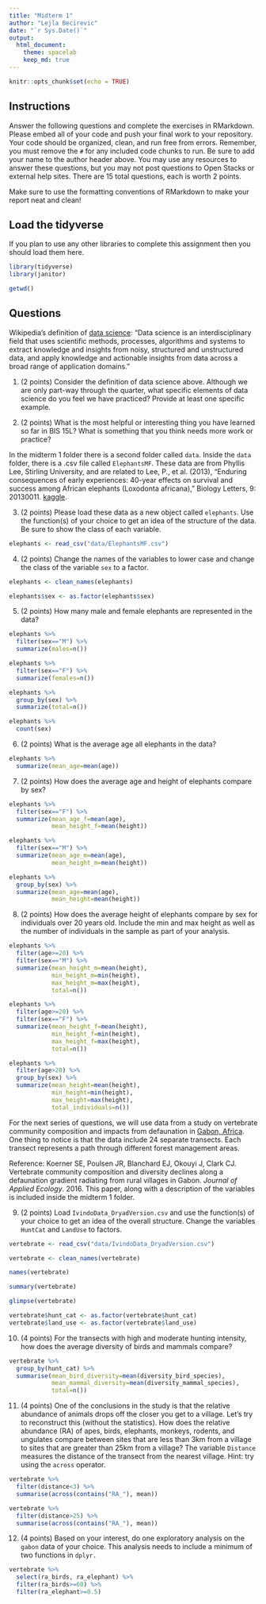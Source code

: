 ```yaml
---
title: "Midterm 1"
author: "Lejla Becirevic"
date: "`r Sys.Date()`"
output:
  html_document: 
    theme: spacelab
    keep_md: true
---
```


```r
knitr::opts_chunk$set(echo = TRUE)
```

## Instructions
Answer the following questions and complete the exercises in RMarkdown. Please embed all of your code and push your final work to your repository. Your code should be organized, clean, and run free from errors. Remember, you must remove the `#` for any included code chunks to run. Be sure to add your name to the author header above. You may use any resources to answer these questions, but you may not post questions to Open Stacks or external help sites. There are 15 total questions, each is worth 2 points.  

Make sure to use the formatting conventions of RMarkdown to make your report neat and clean!  

## Load the tidyverse
If you plan to use any other libraries to complete this assignment then you should load them here.
```r
library(tidyverse)
library(janitor)
```

```r
getwd()
```

## Questions  

Wikipedia's definition of [data science](https://en.wikipedia.org/wiki/Data_science): "Data science is an interdisciplinary field that uses scientific methods, processes, algorithms and systems to extract knowledge and insights from noisy, structured and unstructured data, and apply knowledge and actionable insights from data across a broad range of application domains."  

1. (2 points) Consider the definition of data science above. Although we are only part-way through the quarter, what specific elements of data science do you feel we have practiced? Provide at least one specific example.  

2. (2 points) What is the most helpful or interesting thing you have learned so far in BIS 15L? What is something that you think needs more work or practice?  

In the midterm 1 folder there is a second folder called `data`. Inside the `data` folder, there is a .csv file called `ElephantsMF`. These data are from Phyllis Lee, Stirling University, and are related to Lee, P., et al. (2013), "Enduring consequences of early experiences: 40-year effects on survival and success among African elephants (Loxodonta africana)," Biology Letters, 9: 20130011. [kaggle](https://www.kaggle.com/mostafaelseidy/elephantsmf).  

3. (2 points) Please load these data as a new object called `elephants`. Use the function(s) of your choice to get an idea of the structure of the data. Be sure to show the class of each variable.
```r
elephants <- read_csv("data/ElephantsMF.csv")
```

4. (2 points) Change the names of the variables to lower case and change the class of the variable `sex` to a factor.
```r
elephants <- clean_names(elephants)
```

```r
elephants$sex <- as.factor(elephants$sex)
```


5. (2 points) How many male and female elephants are represented in the data?
```r
elephants %>% 
  filter(sex=="M") %>% 
  summarize(males=n())
```

```r
elephants %>% 
  filter(sex=="F") %>% 
  summarize(females=n())
```

```r
elephants %>% 
  group_by(sex) %>% 
  summarize(total=n())
```

```r
elephants %>% 
  count(sex)
```

6. (2 points) What is the average age all elephants in the data?
```r
elephants %>% 
  summarize(mean_age=mean(age))
```


7. (2 points) How does the average age and height of elephants compare by sex?
```r
elephants %>% 
  filter(sex=="F") %>% 
  summarize(mean_age_f=mean(age),
            mean_height_f=mean(height))
```

```r
elephants %>% 
  filter(sex=="M") %>% 
  summarize(mean_age_m=mean(age),
            mean_height_m=mean(height))
```

```r
elephants %>% 
  group_by(sex) %>% 
  summarize(mean_age=mean(age),
            mean_height=mean(height))
```


8. (2 points) How does the average height of elephants compare by sex for individuals over 20 years old. Include the min and max height as well as the number of individuals in the sample as part of your analysis.  
```r
elephants %>% 
  filter(age>=20) %>% 
  filter(sex=="M") %>% 
  summarize(mean_height_m=mean(height),
            min_height_m=min(height),
            max_height_m=max(height),
            total=n())
```

```r
elephants %>% 
  filter(age>=20) %>% 
  filter(sex=="F") %>% 
  summarize(mean_height_f=mean(height),
            min_height_f=min(height),
            max_height_f=max(height),
            total=n())
```

```r
elephants %>% 
  filter(age>20) %>% 
  group_by(sex) %>% 
  summarize(mean_height=mean(height),
            min_height=min(height),
            max_height=max(height),
            total_individuals=n())
```

For the next series of questions, we will use data from a study on vertebrate community composition and impacts from defaunation in [Gabon, Africa](https://en.wikipedia.org/wiki/Gabon). One thing to notice is that the data include 24 separate transects. Each transect represents a path through different forest management areas.  

Reference: Koerner SE, Poulsen JR, Blanchard EJ, Okouyi J, Clark CJ. Vertebrate community composition and diversity declines along a defaunation gradient radiating from rural villages in Gabon. _Journal of Applied Ecology_. 2016. This paper, along with a description of the variables is included inside the midterm 1 folder.  

9. (2 points) Load `IvindoData_DryadVersion.csv` and use the function(s) of your choice to get an idea of the overall structure. Change the variables `HuntCat` and `LandUse` to factors.
```r
vertebrate <- read_csv("data/IvindoData_DryadVersion.csv")
```

```r
vertebrate <- clean_names(vertebrate)
```

```r
names(vertebrate)
```

```r
summary(vertebrate)
```

```r
glimpse(vertebrate)
```

```r
vertebrate$hunt_cat <- as.factor(vertebrate$hunt_cat)
vertebrate$land_use <- as.factor(vertebrate$land_use)
```

10. (4 points) For the transects with high and moderate hunting intensity, how does the average diversity of birds and mammals compare?

```r
vertebrate %>% 
  group_by(hunt_cat) %>% 
  summarise(mean_bird_diversity=mean(diversity_bird_species),
            mean_mammal_diversity=mean(diversity_mammal_species),
            total=n())
```


11. (4 points) One of the conclusions in the study is that the relative abundance of animals drops off the closer you get to a village. Let's try to reconstruct this (without the statistics). How does the relative abundance (RA) of apes, birds, elephants, monkeys, rodents, and ungulates compare between sites that are less than 3km from a village to sites that are greater than 25km from a village? The variable `Distance` measures the distance of the transect from the nearest village. Hint: try using the `across` operator.  
```r
vertebrate %>% 
  filter(distance<3) %>% 
  summarise(across(contains("RA_"), mean))
```

```r
vertebrate %>% 
  filter(distance>25) %>% 
  summarise(across(contains("RA_"), mean))
```

12. (4 points) Based on your interest, do one exploratory analysis on the `gabon` data of your choice. This analysis needs to include a minimum of two functions in `dplyr.`
```r
vertebrate %>% 
  select(ra_birds, ra_elephant) %>% 
  filter(ra_birds>=60) %>% 
  filter(ra_elephant>=0.5)
```

